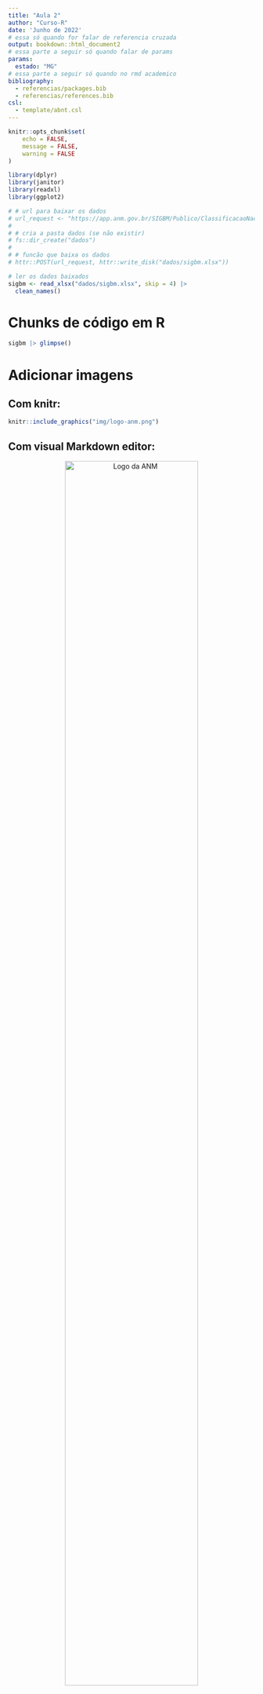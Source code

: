 ```yaml
---
title: "Aula 2"
author: "Curso-R"
date: 'Junho de 2022'
# essa só quando for falar de referencia cruzada
output: bookdown::html_document2
# essa parte a seguir só quando falar de params
params: 
  estado: "MG"
# essa parte a seguir só quando no rmd academico
bibliography: 
  - referencias/packages.bib
  - referencias/references.bib
csl:
  - template/abnt.csl
---
```


```r
knitr::opts_chunk$set(
	echo = FALSE,
	message = FALSE,
	warning = FALSE
)
```

```r
library(dplyr)
library(janitor)
library(readxl)
library(ggplot2)
```

```r
# # url para baixar os dados
# url_request <- "https://app.anm.gov.br/SIGBM/Publico/ClassificacaoNacionalDaBarragem/ExportarExcel"
# 
# # cria a pasta dados (se não existir)
# fs::dir_create("dados")
# 
# # funcão que baixa os dados
# httr::POST(url_request, httr::write_disk("dados/sigbm.xlsx"))
```

```r
# ler os dados baixados
sigbm <- read_xlsx("dados/sigbm.xlsx", skip = 4) |>
  clean_names()
```

# Chunks de código em R

```r
sigbm |> glimpse()
```

<!-- - Slide opções de chunk: alterar as opções dos chunks já criados, experimentar e ir clicando em knit para ver o resultado final. -->

<!-- - Slide opções de globais de chunk: alterar as opções do chunk global (linha 10). -->

# Adicionar imagens {#addimg}

## Com knitr:

```r
knitr::include_graphics("img/logo-anm.png")
```

## Com visual Markdown editor:

<center>

![Logo da ANM](img/logo-anm.png){width="80%"}

</center>

# Adicionar gráficos

```r
sigbm |> 
  count(inserida_na_pnsb, sort = TRUE) |> 
  ggplot() +
  geom_col(aes(y = inserida_na_pnsb, x = n))

```

## Tabelas

```r
tab_top_uf <- sigbm |> 
  count(uf, sort = TRUE) |> 
  slice(1:5)
```

-   Com knitr:

```r
tab_top_uf |> 
  knitr::kable()
```

-   Com reactable:

```r
tab_top_uf |> 
  reactable::reactable()
```

-   Com DT:

```r
tab_top_uf |> 
  DT::datatable()
```

-   Com flextable:

```r
tab_top_uf |> 
  flextable::flextable()
```

-   Com gt:

```r
tab_top_uf |> 
  gt::gt()
```

## Inline code

A base sigbm possui `r nrow(sigbm)` barragens.

## Parâmetros

```r
params$estado
```

```r
sigbm_filtrado <- sigbm |> 
  filter(uf == params$estado)
```

Nesta seção, o relatório se trata do estado `r params$estado`.
Existem `r nrow(sigbm_filtrado)` barragens cadastradas no SIGBM neste estado.

```r
sigbm_filtrado |> 
  count(dano_potencial_associado, sort = TRUE) |> 
  ggplot() +
  geom_col(aes(y = dano_potencial_associado, x = n))
```

```r
sigbm_filtrado |> 
  count(minerio_principal, sort = TRUE) |> 
  slice(1:10) |> 
  flextable::flextable()
```

## Gerar para todos os estados! Iteração de parametros.

Exemplo em um script .R!

# Elementos úteis para textos acadêmicos!

## Equações

$${\text{Média}=\frac {a_{1}+a_{2}+\cdots +a_{n}}{n}}$$

## Adicionar referências

Neste script, usamos os pacotes: tidyverse [@R-tidyverse], knitr [@R-knitr]...

- Mostrar também com um DOI: <https://doi.org/10.1590/0103-11042020E217>
[@silva2020]

## Referência cruzada

<!-- - alterar  o YAML -->

Na figura  \@ref(fig:fig-dpa), verificamos que ...

No capítulo \@ref(addimg), ...

## Referências

```r
pacotes <- c("tidyverse", "knitr")
knitr::write_bib(pacotes, # pacotes para gerar a referencia
                 # local para salvar o arquivo
                 'referencias/packages.bib')
```
